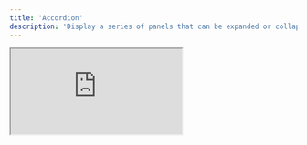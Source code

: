 ```yaml
---
title: 'Accordion'
description: 'Display a series of panels that can be expanded or collapsed.'
---
```


<iframe
  style={{ width: '100%', height: '378px', borderRadius: 12 }}
  src="https://ng-primitives.github.io/ng-primitives/#/examples/accordion"
/>

## Usage

Assemble the accordion directives in your template.

```html
<div ngpAccordion ngpAccordionType="single" ngpAccordionCollapsible>
  <div ngpAccordionItem ngpAccordionItemValue="item-1">
    <button ngpAccordionTrigger>Would you like to learn more?</button>
    <div ngpAccordionContent>If you would like to learn more please reach out to us on GitHub.</div>
  </div>

  <div ngpAccordionItem ngpAccordionItemValue="item-2">
    <button ngpAccordionTrigger>Can I use this in my project?</button>
    <div ngpAccordionContent>Yes, this is open source and you can use it in your project.</div>
  </div>
</div>
```

## API Reference

The following directives are available to import from the `@ng-primitives/ng-primitives/accordion` package:

### NgpAccordionDirective

<ResponseField name="ngpAccordionType" type="single | multiple" default="single">
  Define whether only one or multiple accordion items can be open at a time.
</ResponseField>

<ResponseField name="ngpAccordionCollapsible" type="boolean" default="false">
  Define an accordion can be collapsed. This is only applicable when `ngpAccordionType` is set to
  `single`.
</ResponseField>

<ResponseField name="ngpAccordionValue" type="T | T[]">
  Define the expanded accordion items. This should be a single value when `ngpAccordionType` is set
  to `single` and an array when set to `multiple`.
</ResponseField>

<ResponseField name="ngpAccordionDisabled" type="boolean" default="false">
  Define whether the accordion is disabled.
</ResponseField>

<ResponseField name="ngpAccordionOrientation" type="horizontal | vertical" default="vertical">
  Define the orientation of the accordion.
</ResponseField>

<ResponseField name="ngpAccordionValueChange" type="T | T[]">
  Emitted when the expanded accordion items change. This will be a single value when
  `ngpAccordionType` is set to `single` and an array when set to `multiple`.
</ResponseField>

### NgpAccordionItemDirective

<ResponseField name="ngpAccordionItemValue" type="T" required>
  Define the value of the accordion item.
</ResponseField>

<ResponseField name="ngpAccordionItemDisabled" type="boolean" default="false">
  Define whether the accordion item is disabled.
</ResponseField>

### NgpAccordionTriggerDirective

There are no inputs or outputs for this directive.

### NgpAccordionContentDirective

There are no inputs or outputs for this directive.

## Global Configuration

You can configure the default options for all accordions in your application by using the `provideNgpAccordionConfig` function in a providers array.

```ts
import { provideNgpAccordionConfig } from '@ng-primitives/ng-primitives/accordion';

bootstrapApplication(AppComponent, {
  providers: [
    provideNgpAccordionConfig({
      type: 'multiple',
      collapsible: true,
      orientation: 'horizontal',
    }),
  ],
});
```

### NgpAccordionConfig

<ResponseField name="type" type="single | multiple">
  Define whether only one or multiple accordion items can be open at a time.
</ResponseField>

<ResponseField name="collapsible" type="boolean">
  Define an accordion can be collapsed. This is only applicable when `type` is set to `single`.
</ResponseField>

<ResponseField name="orientation" type="horizontal | vertical">
  Define the orientation of the accordion.
</ResponseField>

## Schematics

You can use our schematic to generate a new accordion component.

<CodeGroup>

```bash Angular CLI
ng generate @ng-primitives/ng-primitives:accordion
```

```bash Nx
nx generate @ng-primitives/ng-primitives:accordion
```

</CodeGroup>

### Options

<ResponseField name="name" type="string">
  The name of the component.
</ResponseField>

<ResponseField name="project" type="string">
  The name of the project to add the component to.
</ResponseField>

<ResponseField name="path" type="string">
  The path to create the component.
</ResponseField>

